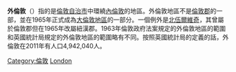 {{expand|time=2015-01-20T13:52:27+00:00}}
{{unreferenced|time=2015-01-20T13:52:27+00:00}}
{{Infobox settlement
<!-- See {{Infobox settlement}} for the full list of available fields -->
| name                   = Outer London
| image_map              = LondonOuter.png
| map_caption            = [[1963年倫敦政府法令|1963年倫敦政府法令]]定義
| image_map1             = LondonOuterCensus.png
| map_caption1           = [[英國國家統計署|英國國家統計署]]定義
| subdivision_type       =       國家
| subdivision_name       = [[英國|英國]]
| subdivision_type1      = [[構成國|構成國]]
| subdivision_name1      = [[英格蘭|英格蘭]]
| subdivision_type2      = [[區域_(英格蘭)|區域]]
| subdivision_name2      = [[大倫敦|大倫敦]]
| subdivision_type3      = 行政區
| subdivision_name3      = [[大倫敦|大倫敦]]
| population_total       = 4942040
| population_as_of       = 2011
| area_total_km2         = 1253
| population_density_km2 = auto
| blank1_name            = [[NUTS|NUTS]]
| blank1_info            = UKI2
}}
'''外倫敦'''（{{lang-en|Outer London}}）指的是[[倫敦自治市|倫敦自治市]]中環繞[[內倫敦|內倫敦]]的地區。外倫敦地區不是[[倫敦郡|倫敦郡]]的一部，並在1965年正式成為[[大倫敦地區|大倫敦地區]]的一部分。一個例外是[[北伍爾維奇|北伍爾維奇]]，其曾屬於倫敦郡但在1965年改屬紐漢郡。1963年倫敦政府法案規定的外倫敦地區的範圍和英國統計局規定的外倫敦地區的範圍略有不同。按照英國統計局的定義的話，外倫敦在2011年有人口4,942,040人。
{{倫敦地區}}
[[Category:倫敦|Category:倫敦]]
[[Category:英國地域統計單位命名法二級統計區|London]]